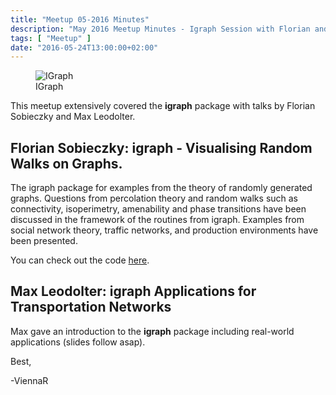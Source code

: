 ```yaml
---
title: "Meetup 05-2016 Minutes"
description: "May 2016 Meetup Minutes - Igraph Session with Florian and Max"
tags: [ "Meetup" ]
date: "2016-05-24T13:00:00+02:00"
---
```


![IGraph](/img/igraph.jpeg)

This meetup extensively covered the **igraph** package with talks by Florian Sobieczky and Max Leodolter.

<!--more-->

## Florian Sobieczky: igraph - Visualising Random Walks on Graphs. 
The igraph package for examples from the theory of randomly generated graphs. Questions from percolation theory and random walks such as connectivity, isoperimetry, amenability and phase transitions have been discussed in the framework of the routines from igraph. Examples from social network theory, traffic networks, and production environments have been presented.

You can check out the code [here](/code/igraph_randomwalks.R).

## Max Leodolter: igraph Applications for Transportation Networks

Max gave an introduction to the **igraph** package including real-world applications (slides follow asap).


Best,

  -ViennaR
 





  
  